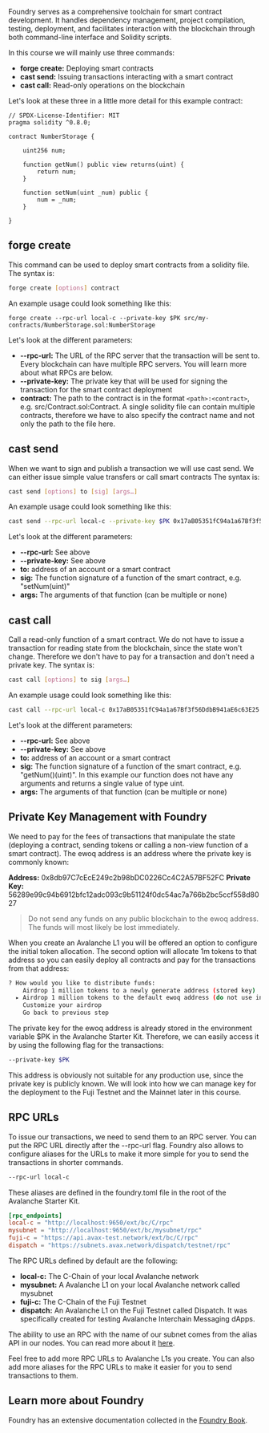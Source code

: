 Foundry serves as a comprehensive toolchain for smart contract development. It handles dependency management, project compilation, testing, deployment, and facilitates interaction with the blockchain through both command-line interface and Solidity scripts. 

In this course we will mainly use three commands:

- **forge create:** Deploying smart contracts
- **cast send:** Issuing transactions interacting with a smart contract
- **cast call:** Read-only operations on the blockchain

Let's look at these three in a little more detail for this example contract:

```solidity
// SPDX-License-Identifier: MIT
pragma solidity ^0.8.0;

contract NumberStorage {
 
    uint256 num;
  
    function getNum() public view returns(uint) {
        return num; 
    }
  
    function setNum(uint _num) public {
        num = _num;
    }
  
}
```

## forge create

This command can be used to deploy smart contracts from a solidity file. The syntax is:

```bash
forge create [options] contract
```

An example usage could look something like this:

```
forge create --rpc-url local-c --private-key $PK src/my-contracts/NumberStorage.sol:NumberStorage 
```

Let's look at the different parameters:

- **--rpc-url:** The URL of the RPC server that the transaction will be sent to. Every blockchain can have multiple RPC servers. You will learn more about what RPCs are below.
- **--private-key:** The private key that will be used for signing the transaction for the smart contract deployment
- **contract:** The path to the contract is in the format `<path>:<contract>`, e.g. src/Contract.sol:Contract. A single solidity file can contain multiple contracts, therefore we have to also specify the contract name and not only the path to the file here.

## cast send
When we want to sign and publish a transaction we will use cast send. We can either issue simple value transfers or call smart contracts The syntax is:

```bash
cast send [options] to [sig] [args…]
```

An example usage could look something like this:

```bash
cast send --rpc-url local-c --private-key $PK 0x17aB05351fC94a1a67Bf3f56DdbB941aE6c63E25 "setNum(uint)" 42
```

Let's look at the different parameters:
- **--rpc-url:** See above
- **--private-key:** See above
- **to:** address of an account or a smart contract
- **sig:** The function signature of a function of the smart contract, e.g. "setNum(uint)"
- **args:** The arguments of that function (can be multiple or none)

## cast call

Call a read-only function of a smart contract. We do not have to issue a transaction for reading state from the blockchain, since the state won't change. Therefore we don't have to pay for a transaction and don't need a private key. The syntax is:

```bash
cast call [options] to sig [args…]
```

An example usage could look something like this:

```bash
cast call --rpc-url local-c 0x17aB05351fC94a1a67Bf3f56DdbB941aE6c63E25 "getNum()(uint)"
```

Let's look at the different parameters:
- **--rpc-url:** See above
- **--private-key:** See above
- **to:** address of an account or a smart contract
- **sig:** The function signature of a function of the smart contract, e.g. "getNum()(uint)". In this example our function does not have any arguments and returns a single value of type uint.
- **args:** The arguments of that function (can be multiple or none)


## Private Key Management with Foundry

We need to pay for the fees of transactions that manipulate the state (deploying a contract, sending tokens or calling a non-view function of a smart contract). The ewoq address is an address where the private key is commonly known:

**Address:** 0x8db97C7cEcE249c2b98bDC0226Cc4C2A57BF52FC
**Private Key:** 56289e99c94b6912bfc12adc093c9b51124f0dc54ac7a766b2bc5ccf558d8027

> Do not send any funds on any public blockchain to the ewoq address. The funds will most likely be lost immediately.

When you create an Avalanche L1 you will be offered an option to configure the initial token allocation. The second option will allocate 1m tokens to that address so you can easily deploy all contracts and pay for the transactions from that address:

```bash
? How would you like to distribute funds: 
    Airdrop 1 million tokens to a newly generate address (stored key)
  ▸ Airdrop 1 million tokens to the default ewoq address (do not use in production)
    Customize your airdrop
    Go back to previous step
```

The private key for the ewoq address is already stored in the environment variable $PK in the Avalanche Starter Kit. Therefore, we can easily access it by using the following flag for the transactions:

```bash
--private-key $PK
```

This address is obviously not suitable for any production use, since the private key is publicly known. We will look into how we can manage key for the deployment to the Fuji Testnet and the Mainnet later in this course.


## RPC URLs

To issue our transactions, we need to send them to an RPC server. You can put the RPC URL directly after the --rpc-url flag. Foundry also allows to configure aliases for the URLs to make it more simple for you to send the transactions in shorter commands.

```bash
--rpc-url local-c
```

These aliases are defined in the foundry.toml file in the root of the Avalanche Starter Kit.

```toml
[rpc_endpoints]
local-c = "http://localhost:9650/ext/bc/C/rpc"
mysubnet = "http://localhost:9650/ext/bc/mysubnet/rpc"
fuji-c = "https://api.avax-test.network/ext/bc/C/rpc"
dispatch = "https://subnets.avax.network/dispatch/testnet/rpc"
```

The RPC URLs defined by default are the following:
- **local-c:** The C-Chain of your local Avalanche network
- **mysubnet:** A Avalanche L1 on your local Avalanche network called mysubnet
- **fuji-c:** The C-Chain of the Fuji Testnet
- **dispatch:** An Avalanche L1 on the Fuji Testnet called Dispatch. It was specifically created for testing Avalanche Interchain Messaging dApps. 

The ability to use an RPC with the name of our subnet comes from the alias API in our nodes. You can read more about it [here](https://docs.avax.network/reference/avalanchego/admin-api#adminalias).

Feel free to add more RPC URLs to Avalanche L1s you create. You can also add more aliases for the RPC URLs to make it easier for you to send transactions to them.

## Learn more about Foundry

Foundry has an extensive documentation collected in the [Foundry Book](https://book.getfoundry.sh/).